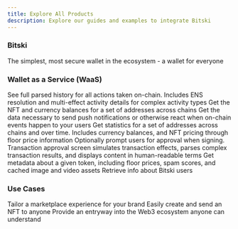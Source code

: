```yaml
---
title: Explore All Products
description: Explore our guides and examples to integrate Bitski
---
```


### Bitski

<Card title="Vault" icon="vault" color="#EB4A6A" href="/bitski/what-is-a-bitski-vault">
  The simplest, most secure wallet in the ecosystem - a wallet for everyone
</Card>

### Wallet as a Service (WaaS)


<Card title="Activity API" icon="comment" color="#4FA936" href="/wallet-as-a-service/activity-api/activity-api">
  See full parsed history for all actions taken on-chain. Includes ENS resolution and multi-effect activity details for complex activity types
</Card>

<Card title="Balances API" icon="money-bill" color="#4FA936" href="/wallet-as-a-service/balances-api/get-balances">
  Get the NFT and currency balances for a set of addresses across chains
</Card>

<Card title="Notifications API" icon="circle-info" color="#4FA936" href="/wallet-as-a-service/notifications-api/notifications-api">
  Get the data necessary to send push notifications or otherwise react when on-chain events happen to your users
</Card>

<Card title="Portfolio API" icon="briefcase" color="#EB9C3F" href="/wallet-as-a-service/portfolio-api/portfolio-api">
  Get statistics for a set of addresses across chains and over time. Includes currency balances, and NFT pricing through floor price information
</Card>

<Card title="Signing API" icon="pen" color="#4FA936" href="/wallet-as-a-service/signing-api/signing-api">
  Optionally prompt users for approval when signing. Transaction approval screen simulates transaction effects, parses complex transaction results, and displays content in human-readable terms
</Card>

<Card title="Token Details API" icon="hexagon-image" color="#EB9C3F" href="/wallet-as-a-service/token-details-api/get-contract-metadata">
  Get metadata about a given token, including floor prices, spam scores, and cached image and video assets
</Card>

<Card title="User API" icon="user" color="#4FA936" href="/wallet-as-a-service/user-api/get-a-public-profile">
  Retrieve info about Bitski users
</Card>

### Use Cases

<Card title="Marketplaces" icon="basket-shopping" color="#3E84EE" href="/use-cases/build-a-marketplace/get-started">
  Tailor a marketplace experience for your brand
</Card>

<Card title="Droplinks" icon="planet-ringed" color="#F3C24F" href="/use-cases/droplinks/droplinks">
  Easily create and send an NFT to anyone
</Card>

<Card title="Custom Wallets" icon="wallet" color="#F3C24F" href="/use-cases/custom-wallets/create-an">
  Provide an entryway into the Web3 ecosystem anyone can understand
</Card>

